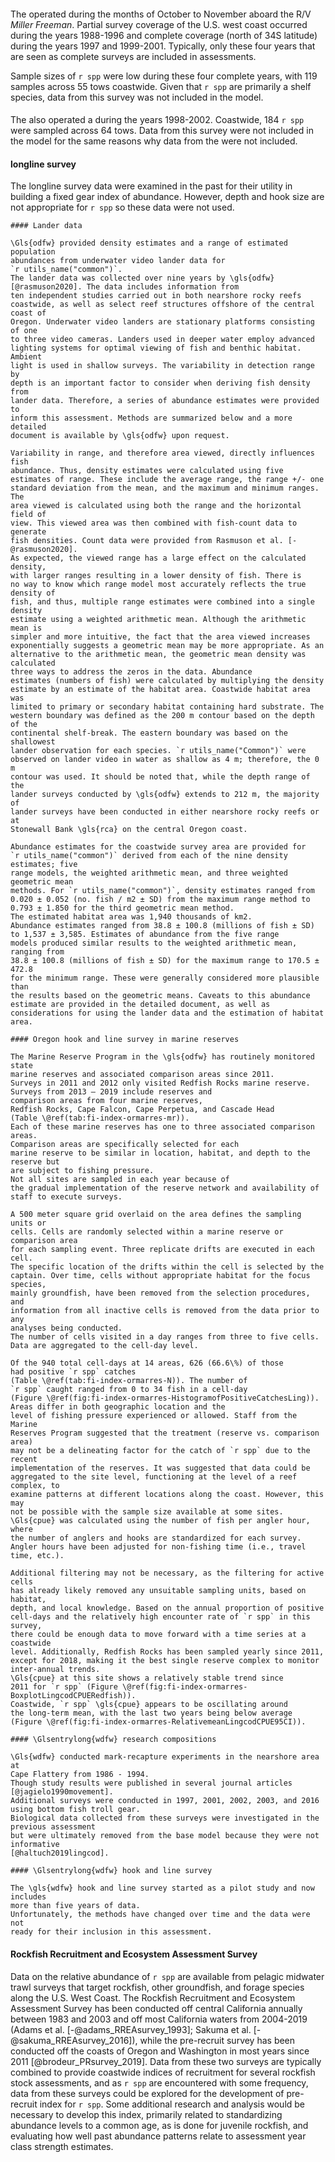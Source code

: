 #### \acrlong{s-aslope}

The \gls{s-aslope} operated during the months of October to November aboard the R/V _Miller Freeman_.
Partial survey coverage of the U.S. west coast occurred during the years 1988-1996 and complete coverage (north of 34\textdegree 30\textquotesingle S latitude) during the years 1997 and 1999-2001.
Typically, only these four years that are seen as complete surveys are included in assessments.

Sample sizes of `r spp` were low during these four complete years, with 119 samples across
55 tows coastwide. Given that `r spp` are primarily a shelf species, data from this
survey was not included in the model. 

#### \gls{nwfsc} \gls{s-aslope}

The \gls{nwfsc} also operated a \gls{s-aslope} during the years 1998-2002. Coastwide, 184
`r spp` were sampled across 64 tows. Data from this survey were not included in
the model for the same reasons why data from the \gls{s-aslope} were not included. 

#### \Glsentrylong{iphc} longline survey
The \gls{iphc} longline survey data were examined in the past for their utility
in building a fixed gear index of abundance.
However, depth and hook size are not appropriate for `r spp` so these data were not used.

```asis
#### Lander data

\Gls{odfw} provided density estimates and a range of estimated population
abundances from underwater video lander data for
`r utils_name("common")`.
The lander data was collected over nine years by \gls{odfw}
[@rasmuson2020]. The data includes information from
ten independent studies carried out in both nearshore rocky reefs
coastwide, as well as select reef structures offshore of the central coast of
Oregon. Underwater video landers are stationary platforms consisting of one
to three video cameras. Landers used in deeper water employ advanced
lighting systems for optimal viewing of fish and benthic habitat. Ambient
light is used in shallow surveys. The variability in detection range by
depth is an important factor to consider when deriving fish density from
lander data. Therefore, a series of abundance estimates were provided to
inform this assessment. Methods are summarized below and a more detailed
document is available by \gls{odfw} upon request.

Variability in range, and therefore area viewed, directly influences fish
abundance. Thus, density estimates were calculated using five
estimates of range. These include the average range, the range +/- one
standard deviation from the mean, and the maximum and minimum ranges. The
area viewed is calculated using both the range and the horizontal field of
view. This viewed area was then combined with fish-count data to generate
fish densities. Count data were provided from Rasmuson et al. [-@rasmuson2020].
As expected, the viewed range has a large effect on the calculated density,
with larger ranges resulting in a lower density of fish. There is
no way to know which range model most accurately reflects the true density of
fish, and thus, multiple range estimates were combined into a single density
estimate using a weighted arithmetic mean. Although the arithmetic mean is
simpler and more intuitive, the fact that the area viewed increases
exponentially suggests a geometric mean may be more appropriate. As an
alternative to the arithmetic mean, the geometric mean density was calculated
three ways to address the zeros in the data. Abundance
estimates (numbers of fish) were calculated by multiplying the density
estimate by an estimate of the habitat area. Coastwide habitat area was
limited to primary or secondary habitat containing hard substrate. The
western boundary was defined as the 200 m contour based on the depth of the
continental shelf-break. The eastern boundary was based on the shallowest
lander observation for each species. `r utils_name("Common")` were
observed on lander video in water as shallow as 4 m; therefore, the 0 m
contour was used. It should be noted that, while the depth range of the
lander surveys conducted by \gls{odfw} extends to 212 m, the majority of
lander surveys have been conducted in either nearshore rocky reefs or at
Stonewall Bank \gls{rca} on the central Oregon coast.

Abundance estimates for the coastwide survey area are provided for
`r utils_name("common")` derived from each of the nine density estimates; five
range models, the weighted arithmetic mean, and three weighted geometric mean
methods. For `r utils_name("common")`, density estimates ranged from
0.020 ± 0.052 (no. fish / m2 ± SD) from the maximum range method to
0.793 ± 1.850 for the third geometric mean method.
The estimated habitat area was 1,940 thousands of km2.
Abundance estimates ranged from 38.8 ± 100.8 (millions of fish ± SD)
to 1,537 ± 3,585. Estimates of abundance from the five range
models produced similar results to the weighted arithmetic mean, ranging from
38.8 ± 100.8 (millions of fish ± SD) for the maximum range to 170.5 ± 472.8
for the minimum range. These were generally considered more plausible than
the results based on the geometric means. Caveats to this abundance
estimate are provided in the detailed document, as well as
considerations for using the lander data and the estimation of habitat area.

#### Oregon hook and line survey in marine reserves

The Marine Reserve Program in the \gls{odfw} has routinely monitored state
marine reserves and associated comparison areas since 2011.
Surveys in 2011 and 2012 only visited Redfish Rocks marine reserve.
Surveys from 2013 – 2019 include reserves and
comparison areas from four marine reserves,
Redfish Rocks, Cape Falcon, Cape Perpetua, and Cascade Head
(Table \@ref(tab:fi-index-ormarres-mr)).
Each of these marine reserves has one to three associated comparison areas.
Comparison areas are specifically selected for each
marine reserve to be similar in location, habitat, and depth to the reserve but
are subject to fishing pressure. 
Not all sites are sampled in each year because of
the gradual implementation of the reserve network and availability of
staff to execute surveys.

A 500 meter square grid overlaid on the area defines the sampling units or
cells. Cells are randomly selected within a marine reserve or comparison area
for each sampling event. Three replicate drifts are executed in each cell.
The specific location of the drifts within the cell is selected by the
captain. Over time, cells without appropriate habitat for the focus species,
mainly groundfish, have been removed from the selection procedures, and
information from all inactive cells is removed from the data prior to any
analyses being conducted.
The number of cells visited in a day ranges from three to five cells.
Data are aggregated to the cell-day level.

Of the 940 total cell-days at 14 areas, 626 (66.6\%) of those
had positive `r spp` catches
(Table \@ref(tab:fi-index-ormarres-N)). The number of
`r spp` caught ranged from 0 to 34 fish in a cell-day
(Figure \@ref(fig:fi-index-ormarres-HistogramofPositiveCatchesLing)).
Areas differ in both geographic location and the
level of fishing pressure experienced or allowed. Staff from the Marine
Reserves Program suggested that the treatment (reserve vs. comparison area)
may not be a delineating factor for the catch of `r spp` due to the recent
implementation of the reserves. It was suggested that data could be
aggregated to the site level, functioning at the level of a reef complex, to
examine patterns at different locations along the coast. However, this may
not be possible with the sample size available at some sites.
\Gls{cpue} was calculated using the number of fish per angler hour, where
the number of anglers and hooks are standardized for each survey.
Angler hours have been adjusted for non-fishing time (i.e., travel time, etc.).

Additional filtering may not be necessary, as the filtering for active cells
has already likely removed any unsuitable sampling units, based on habitat,
depth, and local knowledge. Based on the annual proportion of positive
cell-days and the relatively high encounter rate of `r spp` in this survey,
there could be enough data to move forward with a time series at a coastwide
level. Additionally, Redfish Rocks has been sampled yearly since 2011,
except for 2018, making it the best single reserve complex to monitor
inter-annual trends.
\Gls{cpue} at this site shows a relatively stable trend since
2011 for `r spp` (Figure \@ref(fig:fi-index-ormarres-BoxplotLingcodCPUERedfish)).
Coastwide, `r spp` \gls{cpue} appears to be oscillating around
the long-term mean, with the last two years being below average
(Figure \@ref(fig:fi-index-ormarres-RelativemeanLingcodCPUE95CI)).

#### \Glsentrylong{wdfw} research compositions

\Gls{wdfw} conducted mark-recapture experiments in the nearshore area at
Cape Flattery from 1986 - 1994.
Though study results were published in several journal articles [@jagielo1990movement].
Additional surveys were conducted in 1997, 2001, 2002, 2003, and 2016 using bottom fish troll gear.
Biological data collected from these surveys were investigated in the previous assessment
but were ultimately removed from the base model because they were not informative
[@haltuch2019lingcod].

#### \Glsentrylong{wdfw} hook and line survey

The \gls{wdfw} hook and line survey started as a pilot study and now includes
more than five years of data.
Unfortunately, the methods have changed over time and the data were not
ready for their inclusion in this assessment.
```

#### Rockfish Recruitment and Ecosystem Assessment Survey

<!-- Keeping this in both north and south report because has coastwide elements (BJL) -->
Data on the relative abundance of \gls{yoy} `r spp` are available 
from pelagic midwater trawl surveys that target \gls{yoy} rockfish, other \gls{yoy} groundfish, 
and forage species along the U.S. West Coast. The Rockfish Recruitment and 
Ecosystem Assessment Survey has been conducted off central California annually 
between 1983 and 2003 and off most California waters from 2004-2019 
(Adams et al. [-@adams_RREAsurvey_1993]; Sakuma et al. [-@sakuma_RREAsurvey_2016]), 
while the \gls{nwfsc} pre-recruit survey has 
been conducted off the coasts of Oregon and Washington in most years since 2011 
[@brodeur_PRsurvey_2019]. Data from these two surveys are typically combined to 
provide coastwide indices of recruitment for several rockfish stock assessments, 
and as `r spp` are encountered with some frequency, data from these surveys could 
be explored for the development of pre-recruit index for `r spp`.  Some 
additional research and analysis would be necessary to develop this index, 
primarily related to standardizing \gls{yoy} abundance levels to a common age, as is 
done for juvenile rockfish, and evaluating how well past abundance patterns relate 
to assessment year class strength estimates.

